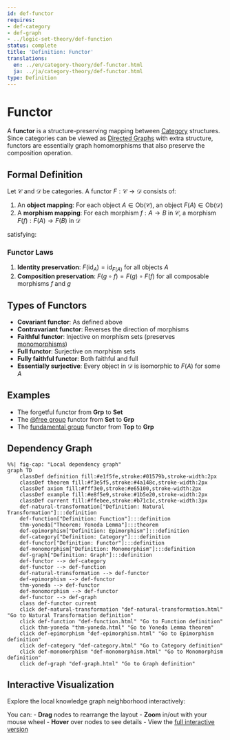 ```yaml
---
id: def-functor
requires:
- def-category
- def-graph
- ../logic-set-theory/def-function
status: complete
title: 'Definition: Functor'
translations:
  en: ../en/category-theory/def-functor.html
  ja: ../ja/category-theory/def-functor.html
type: Definition
---
```


# Functor {#def-functor}

A **functor** is a structure-preserving mapping between [Category](def-category.qmd) structures. Since categories can be viewed as [Directed Graphs](../combinatorics/def-graph.qmd) with extra structure, functors are essentially graph homomorphisms that also preserve the composition operation.

## Formal Definition

Let $\mathcal{C}$ and $\mathcal{D}$ be categories. A functor $F: \mathcal{C} \to \mathcal{D}$ consists of:

1. An **object mapping**: For each object $A \in \text{Ob}(\mathcal{C})$, an object $F(A) \in \text{Ob}(\mathcal{D})$
2. A **morphism mapping**: For each morphism $f: A \to B$ in $\mathcal{C}$, a morphism $F(f): F(A) \to F(B)$ in $\mathcal{D}$

satisfying:

### Functor Laws

1. **Identity preservation**: $F(\text{id}_A) = \text{id}_{F(A)}$ for all objects $A$
2. **Composition preservation**: $F(g \circ f) = F(g) \circ F(f)$ for all composable morphisms $f$ and $g$

## Types of Functors

- **Covariant functor**: As defined above
- **Contravariant functor**: Reverses the direction of morphisms
- **Faithful functor**: Injective on morphism sets (preserves [monomorphisms](def-monomorphism.qmd))
- **Full functor**: Surjective on morphism sets
- **Fully faithful functor**: Both faithful and full
- **Essentially surjective**: Every object in $\mathcal{D}$ is isomorphic to $F(A)$ for some $A$

## Examples

- The forgetful functor from **Grp** to **Set**
- The [@free group](../algebra/def-free-group.qmd) functor from **Set** to **Grp**
- The [fundamental group](../topology/def-fundamental-group.qmd) functor from **Top** to **Grp**

## Dependency Graph

```mermaid
%%| fig-cap: "Local dependency graph"
graph TD
    classDef definition fill:#e1f5fe,stroke:#01579b,stroke-width:2px
    classDef theorem fill:#f3e5f5,stroke:#4a148c,stroke-width:2px
    classDef axiom fill:#fff3e0,stroke:#e65100,stroke-width:2px
    classDef example fill:#e8f5e9,stroke:#1b5e20,stroke-width:2px
    classDef current fill:#ffebee,stroke:#b71c1c,stroke-width:3px
    def-natural-transformation["Definition: Natural Transformation"]:::definition
    def-function["Definition: Function"]:::definition
    thm-yoneda["Theorem: Yoneda Lemma"]:::theorem
    def-epimorphism["Definition: Epimorphism"]:::definition
    def-category["Definition: Category"]:::definition
    def-functor["Definition: Functor"]:::definition
    def-monomorphism["Definition: Monomorphism"]:::definition
    def-graph["Definition: Graph"]:::definition
    def-functor --> def-category
    def-functor --> def-function
    def-natural-transformation --> def-functor
    def-epimorphism --> def-functor
    thm-yoneda --> def-functor
    def-monomorphism --> def-functor
    def-functor --> def-graph
    class def-functor current
    click def-natural-transformation "def-natural-transformation.html" "Go to Natural Transformation definition"
    click def-function "def-function.html" "Go to Function definition"
    click thm-yoneda "thm-yoneda.html" "Go to Yoneda Lemma theorem"
    click def-epimorphism "def-epimorphism.html" "Go to Epimorphism definition"
    click def-category "def-category.html" "Go to Category definition"
    click def-monomorphism "def-monomorphism.html" "Go to Monomorphism definition"
    click def-graph "def-graph.html" "Go to Graph definition"
```

## Interactive Visualization

Explore the local knowledge graph neighborhood interactively:

::: {.graph-viz data-id="def-functor" data-width="700" data-height="500"}
:::

You can:
- **Drag** nodes to rearrange the layout
- **Zoom** in/out with your mouse wheel
- **Hover** over nodes to see details
- View the [full interactive version](../../output/interactive/en/def-functor.html){target="_blank"}
